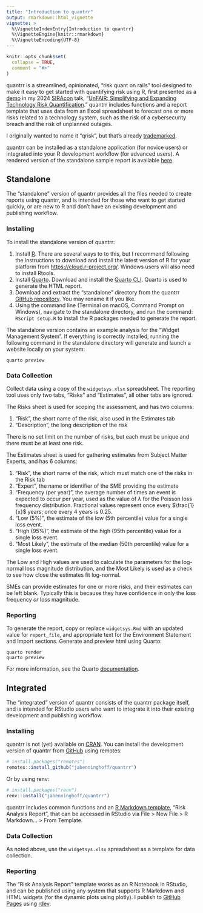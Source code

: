 ```yaml
---
title: "Introduction to quantrr"
output: rmarkdown::html_vignette
vignette: >
  %\VignetteIndexEntry{Introduction to quantrr}
  %\VignetteEngine{knitr::rmarkdown}
  %\VignetteEncoding{UTF-8}
---
```


```r
knitr::opts_chunk$set(
  collapse = TRUE,
  comment = "#>"
)
```

quantrr is a streamlined, opinionated, "risk quant on rails" tool designed to make it easy to get started with quantifying risk using R, first presented as a [demo](https://jabenninghoff.github.io/security/analysis/rq-demo.html) in my 2024 [SIRAcon](https://societyinforisk.org) talk, "[UnFAIR: Simplifying and Expanding Technology Risk Quantification](https://www.information-safety.org/2024/08/29/siracon-2024/)." quantrr includes functions and a report template that uses data from an Excel spreadsheet to forecast one or more risks related to a technology system, such as the risk of a cybersecurity breach and the risk of unplanned outages.

I originally wanted to name it "qrisk", but that's already [trademarked](https://qrisk.org).

quantrr can be installed as a standalone application (for novice users) or integrated into your R
development workflow (for advanced users). A rendered version of the standalone sample report is
available [here](../sample/).

## Standalone

The "standalone" version of quantrr provides all the files needed to create reports using quantrr,
and is intended for those who want to get started quickly, or are new to R and don't have an
existing development and publishing workflow.

### Installing

To install the standalone version of quantrr:

1. Install [R](https://www.r-project.org). There are several ways to to this, but I recommend
   following the instructions to download and install the latest version of R for your platform from
   <https://cloud.r-project.org/>. Windows users will also need to install Rtools.
1. Install [Quarto](https://quarto.org). Download and install the
   [Quarto CLI](https://quarto.org/docs/get-started/). Quarto is used to generate the HTML report.
1. Download and extract the "standalone" directory from the quantrr
   [GitHub repository](https://github.com/jabenninghoff/quantrr). You may rename it if you like.
1. Using the command line (Terminal on macOS, Command Prompt on Windows), navigate to the standalone
   directory, and run the command: `RScript setup.R` to install the R packages needed to generate
   the report.

The standalone version contains an example analysis for the "Widget Management System". If
everything is correctly installed, running the following command in the standalone directory will
generate and launch a website locally on your system:

```
quarto preview
```

### Data Collection

Collect data using a copy of the `widgetsys.xlsx` spreadsheet. The reporting tool uses only two
tabs, "Risks" and "Estimates", all other tabs are ignored.

The Risks sheet is used for scoping the assessment, and has two columns:

1. "Risk", the short name of the risk, also used in the Estimates tab
2. "Description", the long description of the risk

There is no set limit on the number of risks, but each must be unique and there must be at least one
risk.

The Estimates sheet is used for gathering estimates from Subject Matter Experts, and has 6 columns:

1. "Risk", the short name of the risk, which must match one of the risks in the Risk tab
2. "Expert", the name or identifier of the SME providing the estimate
3. "Frequency (per year)", the average number of times an event is expected to occur per year, used
   as the value of $\lambda$ for the Poisson loss frequency distribution. Fractional values
   represent once every $\frac{1}{x}$ years; once every 4 years is 0.25.
4. "Low (5%)", the estimate of the low (5th percentile) value for a single loss event.
5. "High (95%)", the estimate of the high (95th percentile) value for a single loss event.
6. "Most Likely", the estimate of the median (50th percentile) value for a single loss event.

The Low and High values are used to calculate the parameters for the log-normal loss magnitude
distribution, and the Most Likely is used as a check to see how close the estimates fit log-normal.

SMEs can provide estimates for one or more risks, and their estimates can be left blank. Typically
this is because they have confidence in only the loss frequency *or* loss magnitude.

### Reporting

To generate the report, copy or replace `widgetsys.Rmd` with an updated value for `report_file`, and
appropriate text for the Environment Statement and Import sections. Generate and preview html using
Quarto:

```
quarto render
quarto preview
```

For more information, see the Quarto [documentation](https://quarto.org).

## Integrated

The "integrated" version of quantrr consists of the quantrr package itself, and is intended for
RStudio users who want to integrate it into their existing development and publishing workflow.

### Installing

quantrr is not (yet) available on [CRAN](https://cran.r-project.org). You can install the
development version of quantrr from [GitHub](https://github.com/) using remotes:

``` r
# install.packages("remotes")
remotes::install_github("jabenninghoff/quantrr")
```

Or by using renv:

``` r
# install.packages("renv")
renv::install("jabenninghoff/quantrr")
```

quantrr includes common functions and an
[R Markdown template](https://rstudio.github.io/rstudio-extensions/rmarkdown_templates.html),
"Risk Analysis Report", that can be accessed in RStudio via File > New File > R Markdown... >
From Template.

### Data Collection

As noted above, use the `widgetsys.xlsx` spreadsheet as a template for data collection.

### Reporting

The "Risk Analysis Report" template works as an R Notebook in RStudio, and can be published using
any system that supports R Markdown and HTML widgets (for the dynamic plots using plotly). I publish
to [GitHub Pages](https://pages.github.com) using [rdev](https://jabenninghoff.github.io/rdev/).
